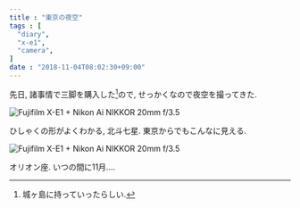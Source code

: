 ```yaml
---
title : "東京の夜空"
tags : [
  "diary",
  "x-e1",
  "camera",
]
date : "2018-11-04T08:02:30+09:00"
---
```


先日, 諸事情で三脚を購入した[^1]ので, せっかくなので夜空を撮ってきた. 

[^1]: 城ヶ島に持っていったらしい.

![Fujifilm X-E1 + Nikon Ai NIKKOR 20mm f/3.5](./night-sky-1.jpg)

ひしゃくの形がよくわかる, 北斗七星. 東京からでもこんなに見える.

![Fujifilm X-E1 + Nikon Ai NIKKOR 20mm f/3.5](./night-sky-2.jpg)

オリオン座. いつの間に11月....
